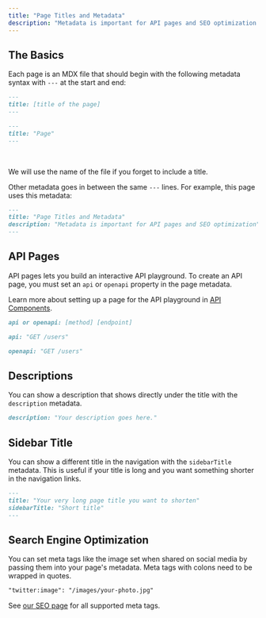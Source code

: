 ```yaml
---
title: "Page Titles and Metadata"
description: "Metadata is important for API pages and SEO optimization."
---
```


## The Basics

Each page is an MDX file that should begin with the following metadata syntax with `---` at the start and end:

<CodeGroup>

```md Schema
---
title: [title of the page]
---
```

```md Example
---
title: "Page"
---
```

</CodeGroup>

<br />

<Tip>We will use the name of the file if you forget to include a title.</Tip>

Other metadata goes in between the same `---` lines. For example, this page uses this metadata:

```md This page's metadata
---
title: "Page Titles and Metadata"
description: "Metadata is important for API pages and SEO optimization"
---
```

## API Pages

API pages lets you build an interactive API playground. To create an API page, you must set an `api` or `openapi` property in the page metadata.

Learn more about setting up a page for the API playground in [API Components](/api-components/overview).

<CodeGroup>

```md Schema
api or openapi: [method] [endpoint]
```

```md API Example
api: "GET /users"
```

```md OpenAPI Example
openapi: "GET /users"
```

</CodeGroup>

## Descriptions

You can show a description that shows directly under the title with the `description` metadata.

```md Description Example
description: "Your description goes here."
```

## Sidebar Title

You can show a different title in the navigation with the `sidebarTitle` metadata. This is useful if your title is long and you want something shorter in the navigation links.

<CodeGroup>

```md Schema
---
title: "Your very long page title you want to shorten"
sidebarTitle: "Short title"
---
```

</CodeGroup>
  
## Search Engine Optimization

You can set meta tags like the image set when shared on social media by passing them into your page's metadata. Meta tags with colons need to be wrapped in quotes.

```md Meta Tags Example
"twitter:image": "/images/your-photo.jpg"
```

See [our SEO page](/settings/seo) for all supported meta tags.
